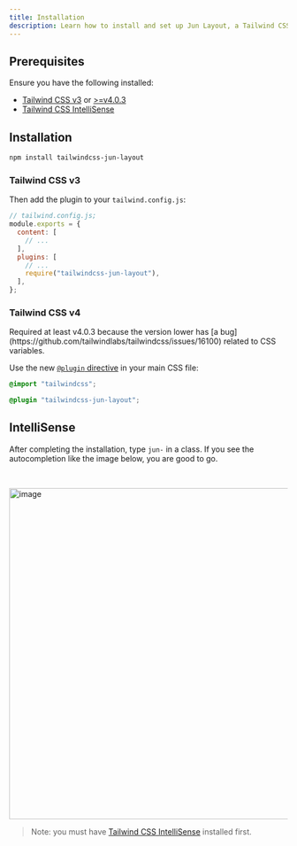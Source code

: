 ```yaml
---
title: Installation
description: Learn how to install and set up Jun Layout, a Tailwind CSS plugin for building flexible layouts.
---
```


## Prerequisites

Ensure you have the following installed:

- [Tailwind CSS v3](https://tailwindcss.com/) or [>=v4.0.3](https://tailwindcss.com/docs/installation/)
- [Tailwind CSS IntelliSense](https://marketplace.visualstudio.com/items?itemName=bradlc.vscode-tailwindcss)

## Installation

```bash
npm install tailwindcss-jun-layout
```

### Tailwind CSS v3

Then add the plugin to your `tailwind.config.js`:

```js
// tailwind.config.js;
module.exports = {
  content: [
    // ...
  ],
  plugins: [
    // ...
    require("tailwindcss-jun-layout"),
  ],
};
```

### Tailwind CSS v4

<Callout title="⚠️ Important">
  Required at least v4.0.3 because the version lower has [a
  bug](https://github.com/tailwindlabs/tailwindcss/issues/16100) related to CSS
  variables.
</Callout>

Use the new [`@plugin` directive](https://tailwindcss.com/docs/v4-beta#using-plugins) in your main CSS file:

```css
@import "tailwindcss";

@plugin "tailwindcss-jun-layout";
```

## IntelliSense

After completing the installation, type `jun-` in a class. If you see the autocompletion like the image below, you are good to go.

<br />

<img
  width="598"
  alt="image"
  src="https://github.com/user-attachments/assets/33e57b5f-86e3-457b-a1ba-af2b69136da1"
/>

> Note: you must have [Tailwind CSS IntelliSense](https://marketplace.visualstudio.com/items?itemName=bradlc.vscode-tailwindcss) installed first.

